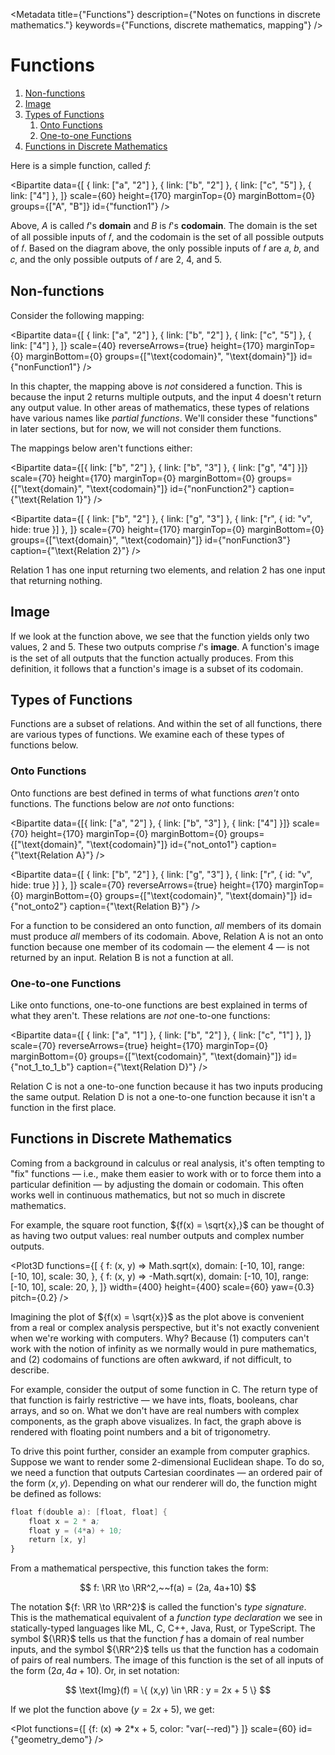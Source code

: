 
<Metadata
	title={"Functions"}
	description={"Notes on functions in discrete mathematics."}
	keywords={"Functions, discrete mathematics, mapping"}
/>

# Functions

1. [Non-functions](#non-functions)
2. [Image](#image)
3. [Types of Functions](#types-of-functions)
	1. [Onto Functions](#onto-functions)
	2. [One-to-one Functions](#one-to-one-functions)
4. [Functions in Discrete Mathematics](#functions-in-discrete-mathematics)

Here is a simple function, called ${f}$:

<Bipartite
	data={[
		{ link: ["a", "2"] },
		{ link: ["b", "2"] },
		{ link: ["c", "5"] },
		{ link: ["4"] },
	]}
	scale={60}
	height={170}
	marginTop={0}
	marginBottom={0}
	groups={["A", "B"]}
	id={"function1"}
/>

Above, ${A}$ is called 𝑓's **domain** and ${B}$ is 𝑓's **codomain**. The
domain is the set of all possible inputs of 𝑓, and the codomain is the set
of all possible outputs of 𝑓. Based on the diagram above, the only possible
inputs of 𝑓 are 𝑎, 𝑏, and 𝑐, and the only possible outputs of 𝑓 are 2, 4,
and 5.

## Non-functions

Consider the following mapping:

<Bipartite
	data={[
		{ link: ["a", "2"] },
		{ link: ["b", "2"] },
		{ link: ["c", "5"] },
		{ link: ["4"] },
	]}
	scale={40}
	reverseArrows={true}
	height={170}
	marginTop={0}
	marginBottom={0}
	groups={["\\text{codomain}", "\\text{domain}"]}
	id={"nonFunction1"}
/>

In this chapter, the mapping above is _not_ considered a function. This is
because the input ${2}$ returns multiple outputs, and the input ${4}$
doesn't return any output value. In other areas of mathematics, these types
of relations have various names like _partial functions_. We'll consider
these "functions" in later sections, but for now, we will not consider them
functions.

The mappings below aren't functions either:

<Grid cols={2}>

<Bipartite
	data={[{ link: ["b", "2"] }, { link: ["b", "3"] }, { link: ["g", "4"] }]}
	scale={70}
	height={170}
	marginTop={0}
	marginBottom={0}
	groups={["\\text{domain}", "\\text{codomain}"]}
	id={"nonFunction2"}
	caption={"\\text{Relation 1}"}
/>

<Bipartite
	data={[
		{ link: ["b", "2"] },
		{ link: ["g", "3"] },
		{ link: ["r", { id: "v", hide: true }] },
	]}
	scale={70}
	height={170}
	marginTop={0}
	marginBottom={0}
	groups={["\\text{domain}", "\\text{codomain}"]}
	id={"nonFunction3"}
	caption={"\\text{Relation 2}"}
/>
</Grid>

Relation 1 has one input returning two elements, and relation 2 has one
input that returning nothing.

## Image

If we look at the function above, we see that the function yields only two
values, 2 and 5. These two outputs comprise 𝑓's **image**. A function's
image is the set of all outputs that the function actually produces. From
this definition, it follows that a function's image is a subset of its
codomain.

## Types of Functions

Functions are a subset of relations. And within the set of all functions,
there are various types of functions. We examine each of these types of
functions below.

### Onto Functions

Onto functions are best defined in terms of what functions _aren't_ onto
functions. The functions below are _not_ onto functions:

<Grid cols={2}>

<Bipartite
	data={[{ link: ["a", "2"] }, { link: ["b", "3"] }, { link: ["4"] }]}
	scale={70}
	height={170}
	marginTop={0}
	marginBottom={0}
	groups={["\\text{domain}", "\\text{codomain}"]}
	id={"not_onto1"}
	caption={"\\text{Relation A}"}
/>

<Bipartite
	data={[
		{ link: ["b", "2"] },
		{ link: ["g", "3"] },
		{ link: ["r", { id: "v", hide: true }] },
	]}
	scale={70}
	reverseArrows={true}
	height={170}
	marginTop={0}
	marginBottom={0}
	groups={["\\text{codomain}", "\\text{domain}"]}
	id={"not_onto2"}
	caption={"\\text{Relation B}"}
/>
</Grid>

For a function to be considered an onto function, _all_ members of its
domain must produce _all_ members of its codomain. Above, Relation A is not
an onto function because one member of its codomain — the element 4 — is
not returned by an input. Relation B is not a function at all.

### One-to-one Functions

Like onto functions, one-to-one functions are best explained in terms of
what they aren't. These relations are _not_ one-to-one functions:

<Grid cols={2}>
<Bipartite
	data={[
		{ link: ["a", "1"] },
		{ link: ["b", "2"] },
		{ link: ["c", "1"] },
	]}
	scale={70}
	height={170}
	marginTop={0}
	marginBottom={0}
	groups={["\\text{domain}", "\\text{codomain}"]}
	id={"not_1_to_1_a"}
	caption={"\\text{Relation C}"}
/>

<Bipartite
	data={[
		{ link: ["a", "1"] },
		{ link: ["b", "2"] },
		{ link: ["c", "1"] },
	]}
	scale={70}
	reverseArrows={true}
	height={170}
	marginTop={0}
	marginBottom={0}
	groups={["\\text{codomain}", "\\text{domain}"]}
	id={"not_1_to_1_b"}
	caption={"\\text{Relation D}"}
/>
</Grid>

Relation C is not a one-to-one function because it has two inputs producing
the same output. Relation D is not a one-to-one function because it isn't a
function in the first place.

## Functions in Discrete Mathematics

Coming from a background in calculus or real analysis, it's often tempting
to "fix" functions — i.e., make them easier to work with or to force them
into a particular definition — by adjusting the domain or codomain. This
often works well in continuous mathematics, but not so much in discrete
mathematics.

For example, the square root function, ${f(x) = \sqrt{x},}$ can be thought
of as having two output values: real number outputs and complex number
outputs.

<Plot3D
	functions={[
		{
			f: (x, y) => Math.sqrt(x),
			domain: [-10, 10],
			range: [-10, 10],
			scale: 30,
		},
		{
			f: (x, y) => -Math.sqrt(x),
			domain: [-10, 10],
			range: [-10, 10],
			scale: 20,
		},
	]}
	width={400}
	height={400}
	scale={60}
	yaw={0.3}
	pitch={0.2}
/>

Imagining the plot of ${f(x) = \sqrt{x}}$ as the plot above is convenient
from a real or complex analysis perspective, but it's not exactly
convenient when we're working with computers. Why? Because (1) computers
can't work with the notion of infinity as we normally would in pure
mathematics, and (2) codomains of functions are often awkward, if not
difficult, to describe.

For example, consider the output of some function in C. The return type of
that function is fairly restrictive — we have ints, floats, booleans, char
arrays, and so on. What we don't have are real numbers with complex
components, as the graph above visualizes. In fact, the graph above is
rendered with floating point numbers and a bit of trigonometry.

To drive this point further, consider an example from computer graphics.
Suppose we want to render some 2-dimensional Euclidean shape. To do so, we
need a function that outputs Cartesian coordinates — an ordered pair of the
form ${(x,y).}$ Depending on what our renderer will do, the function might
be defined as follows:

```nasm
float f(double a): [float, float] {
	float x = 2 * a;
	float y = (4*a) + 10;
	return [x, y]
}
```

From a mathematical perspective, this function takes the form:

$$
	f: \RR \to \RR^2,~~f(a) = (2a, 4a+10)
$$

The notation ${f: \RR \to \RR^2}$ is called the function's _type signature_.
This is the mathematical equivalent of a _function type declaration_ we see
in statically-typed languages like ML, C, C++, Java, Rust, or TypeScript.
The symbol ${\RR}$ tells us that the function ${f}$ has a domain of real
number inputs, and the symbol ${\RR^2}$ tells us that the function has a
codomain of pairs of real numbers. The image of this function is the set of
all inputs of the form ${(2a, 4a+10).}$ Or, in set notation:

$$
	\text{Img}(f) = \{ (x,y) \in \RR : y = 2x + 5 \}
$$

If we plot the function above (${y = 2x + 5}$), we get:

<Plot 
	functions={[
		{f: (x) => 2*x + 5, color: "var(--red)"}
	]}
	scale={60}
	id={"geometry_demo"}
/>
